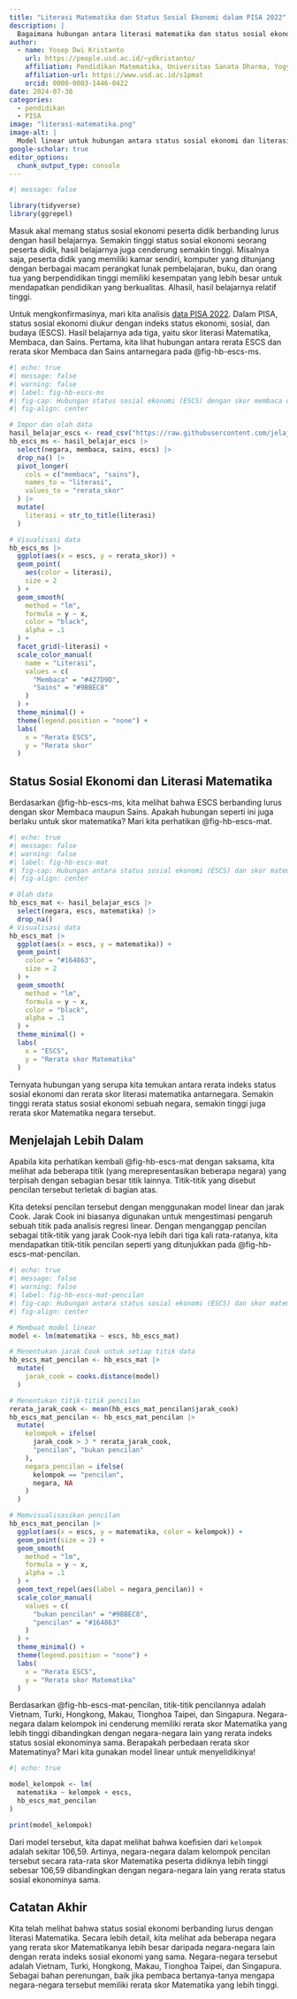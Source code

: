 ```yaml
---
title: "Literasi Matematika dan Status Sosial Ekonomi dalam PISA 2022"
description: |
  Bagaimana hubungan antara literasi matematika dan status sosial ekonomi berdasarkan data PISA 2022? Apakah hubungan tersebut sama untuk setiap negara atau ekonomi yang berpartisipasi dalam PISA 2022? Artikel ini menunjukkan beberapa negara yang memiliki rerata skor Matematika lebih tinggi dibandingkan dengan negara-negara lain yang rerata indeks status sosial ekonominya sama. Apa saja negara tersebut?
author:
  - name: Yosep Dwi Kristanto
    url: https://people.usd.ac.id/~ydkristanto/
    affiliation: Pendidikan Matematika, Universitas Sanata Dharma, Yogyakarta
    affiliation-url: https://www.usd.ac.id/s1pmat
    orcid: 0000-0003-1446-0422
date: 2024-07-30
categories:
  - pendidikan
  - PISA
image: "literasi-matematika.png"
image-alt: |
  Model linear untuk hubungan antara status sosial ekonomi dan literasi matematika antarnegara yang mengikuti PISA 2022. Modelnya digambarkan sebagai dua garis lurus yang kurang lebih sejajar.
google-scholar: true
editor_options: 
  chunk_output_type: console
---
```


```r
#| message: false

library(tidyverse)
library(ggrepel)
```

Masuk akal memang status sosial ekonomi peserta didik berbanding lurus dengan hasil belajarnya. Semakin tinggi status sosial ekonomi seorang peserta didik, hasil belajarnya juga cenderung semakin tinggi. Misalnya saja, peserta didik yang memiliki kamar sendiri, komputer yang ditunjang dengan berbagai macam perangkat lunak pembelajaran, buku, dan orang tua yang berpendidikan tinggi memiliki kesempatan yang lebih besar untuk mendapatkan pendidikan yang berkualitas. Alhasil, hasil belajarnya relatif tinggi.

Untuk mengkonfirmasinya, mari kita analisis [data PISA 2022](https://www.oecd.org/en/publications/pisa-2022-results-volume-i_53f23881-en/full-report/component-25.html#annex-d1e17821-e6cec34019). Dalam PISA, status sosial ekonomi diukur dengan indeks status ekonomi, sosial, dan budaya (ESCS). Hasil belajarnya ada tiga, yaitu skor literasi Matematika, Membaca, dan Sains. Pertama, kita lihat hubungan antara rerata ESCS dan rerata skor Membaca dan Sains antarnegara pada @fig-hb-escs-ms.

```r
#| echo: true
#| message: false
#| warning: false
#| label: fig-hb-escs-ms
#| fig-cap: Hubungan status sosial ekonomi (ESCS) dengan skor membaca dan sains antarnegara.
#| fig-align: center

# Impor dan olah data
hasil_belajar_escs <- read_csv("https://raw.githubusercontent.com/jelajahstatid/jelajahstatid.github.io/main/pos/2024-07-literasi-matematika-sosial-budaya/data/hasil_belajar_escs_csv")
hb_escs_ms <- hasil_belajar_escs |> 
  select(negara, membaca, sains, escs) |> 
  drop_na() |> 
  pivot_longer(
    cols = c("membaca", "sains"),
    names_to = "literasi",
    values_to = "rerata_skor"
  ) |> 
  mutate(
    literasi = str_to_title(literasi)
  )

# Visualisasi data
hb_escs_ms |> 
  ggplot(aes(x = escs, y = rerata_skor)) + 
  geom_point(
    aes(color = literasi),
    size = 2
  ) + 
  geom_smooth(
    method = "lm",
    formula = y ~ x,
    color = "black",
    alpha = .1
  ) + 
  facet_grid(~literasi) + 
  scale_color_manual(
    name = "Literasi",
    values = c(
      "Membaca" = "#427D9D",
      "Sains" = "#9BBEC8"
    )
  ) + 
  theme_minimal() + 
  theme(legend.position = "none") + 
  labs(
    x = "Rerata ESCS",
    y = "Rerata skor"
  )

```

## Status Sosial Ekonomi dan Literasi Matematika

Berdasarkan @fig-hb-escs-ms, kita melihat bahwa ESCS berbanding lurus dengan skor Membaca maupun Sains. Apakah hubungan seperti ini juga berlaku untuk skor matematika? Mari kita perhatikan @fig-hb-escs-mat.

```r
#| echo: true
#| message: false
#| warning: false
#| label: fig-hb-escs-mat
#| fig-cap: Hubungan antara status sosial ekonomi (ESCS) dan skor matematika antarnegara.
#| fig-align: center

# Olah data
hb_escs_mat <- hasil_belajar_escs |> 
  select(negara, escs, matematika) |> 
  drop_na()
# Visualisasi data
hb_escs_mat |> 
  ggplot(aes(x = escs, y = matematika)) + 
  geom_point(
    color = "#164863",
    size = 2
  ) + 
  geom_smooth(
    method = "lm",
    formula = y ~ x,
    color = "black",
    alpha = .1
  ) + 
  theme_minimal() + 
  labs(
    x = "ESCS",
    y = "Rerata skor Matematika"
  )

```

Ternyata hubungan yang serupa kita temukan antara rerata indeks status sosial ekonomi dan rerata skor literasi matematika antarnegara. Semakin tinggi rerata status sosial ekonomi sebuah negara, semakin tinggi juga rerata skor Matematika negara tersebut.

## Menjelajah Lebih Dalam

Apabila kita perhatikan kembali @fig-hb-escs-mat dengan saksama, kita melihat ada beberapa titik (yang merepresentasikan beberapa negara) yang terpisah dengan sebagian besar titik lainnya. Titik-titik yang disebut pencilan tersebut terletak di bagian atas.

Kita deteksi pencilan tersebut dengan menggunakan model linear dan jarak Cook. Jarak Cook ini biasanya digunakan untuk mengestimasi pengaruh sebuah titik pada analisis regresi linear. Dengan menganggap pencilan sebagai titik-titik yang jarak Cook-nya lebih dari tiga kali rata-ratanya, kita mendapatkan titik-titik pencilan seperti yang ditunjukkan pada @fig-hb-escs-mat-pencilan.

```r
#| echo: true
#| message: false
#| warning: false
#| label: fig-hb-escs-mat-pencilan
#| fig-cap: Hubungan antara status sosial ekonomi (ESCS) dan skor matematika antarnegara.
#| fig-align: center

# Membuat model linear
model <- lm(matematika ~ escs, hb_escs_mat)

# Menentukan jarak Cook untuk setiap titik data
hb_escs_mat_pencilan <- hb_escs_mat |> 
  mutate(
    jarak_cook = cooks.distance(model)
  )

# Menentukan titik-titik pencilan
rerata_jarak_cook <- mean(hb_escs_mat_pencilan$jarak_cook)
hb_escs_mat_pencilan <- hb_escs_mat_pencilan |> 
  mutate(
    kelompok = ifelse(
      jarak_cook > 3 * rerata_jarak_cook,
      "pencilan", "bukan pencilan"
    ),
    negara_pencilan = ifelse(
      kelompok == "pencilan",
      negara, NA
    )
  )

# Memvisualisasikan pencilan
hb_escs_mat_pencilan |> 
  ggplot(aes(x = escs, y = matematika, color = kelompok)) + 
  geom_point(size = 2) + 
  geom_smooth(
    method = "lm",
    formula = y ~ x,
    alpha = .1
  ) + 
  geom_text_repel(aes(label = negara_pencilan)) + 
  scale_color_manual(
    values = c(
      "bukan pencilan" = "#9BBEC8",
      "pencilan" = "#164863"
    )
  ) + 
  theme_minimal() + 
  theme(legend.position = "none") + 
  labs(
    x = "Rerata ESCS",
    y = "Rerata skor Matematika"
  )

```

Berdasarkan @fig-hb-escs-mat-pencilan, titik-titik pencilannya adalah Vietnam, Turki, Hongkong, Makau, Tionghoa Taipei, dan Singapura. Negara-negara dalam kelompok ini cenderung memiliki rerata skor Matematika yang lebih tinggi dibandingkan dengan negara-negara lain yang rerata indeks status sosial ekonominya sama. Berapakah perbedaan rerata skor Matematinya? Mari kita gunakan model linear untuk menyelidikinya!

```r
#| echo: true

model_kelompok <- lm(
  matematika ~ kelompok + escs,
  hb_escs_mat_pencilan
)

print(model_kelompok)

```

Dari model tersebut, kita dapat melihat bahwa koefisien dari `kelompok` adalah sekitar 106,59. Artinya, negara-negara dalam kelompok pencilan tersebut secara rata-rata skor Matematika peserta didiknya lebih tinggi sebesar 106,59 dibandingkan dengan negara-negara lain yang rerata status sosial ekonominya sama.

## Catatan Akhir

Kita telah melihat bahwa status sosial ekonomi berbanding lurus dengan literasi Matematika. Secara lebih detail, kita melihat ada beberapa negara yang rerata skor Matematikanya lebih besar daripada negara-negara lain dengan rerata indeks sosial ekonomi yang sama. Negara-negara tersebut adalah Vietnam, Turki, Hongkong, Makau, Tionghoa Taipei, dan Singapura. Sebagai bahan perenungan, baik jika pembaca bertanya-tanya mengapa negara-negara tersebut memiliki rerata skor Matematika yang lebih tinggi.
